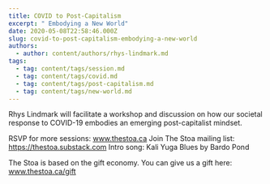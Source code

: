 ```yaml
---
title: COVID to Post-Capitalism
excerpt: " Embodying a New World"
date: 2020-05-08T22:58:46.000Z
slug: covid-to-post-capitalism-embodying-a-new-world
authors:
  - author: content/authors/rhys-lindmark.md
tags:
  - tag: content/tags/session.md
  - tag: content/tags/covid.md
  - tag: content/tags/post-capitalism.md
  - tag: content/tags/new-world.md
---
```


Rhys Lindmark will facilitate a workshop and discussion on how our societal response to COVID-19 embodies an emerging post-capitalist mindset.

RSVP for more sessions: www.thestoa.ca
Join The Stoa mailing list: https://thestoa.substack.com
Intro song: Kali Yuga Blues by Bardo Pond

The Stoa is based on the gift economy. You can give us a gift here: www.thestoa.ca/gift
